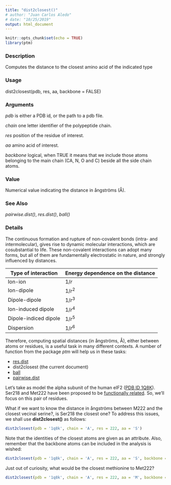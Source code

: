 ```yaml
---
title: "dist2closest()"
# author: "Juan Carlos Aledo"
# date: "10/25/2019"
output: html_document
---
```


```r
knitr::opts_chunk$set(echo = TRUE)
library(ptm)
```

### Description
Computes the distance to the closest amino acid of the indicated type

### Usage
dist2closest(pdb, res, aa, backbone = FALSE)

### Arguments
_pdb_	is either a PDB id, or the path to a pdb file.

_chain_ one letter identifier of the polypeptide chain.

_res_	position of the residue of interest.

_aa_	amino acid of interest.

_backbone_	logical, when TRUE it means that we include those atoms belonging to the main chain (CA, N, O and C) beside all the side chain atoms.

### Value
Numerical value indicating the distance in ångströms (Å).

### See Also
_pairwise.dist()_, _res.dist()_, _ball()_

### Details

The continuous formation and rupture of non-covalent bonds (intra- and intermolecular), gives rise to dynamic molecular interactions, which are cosubstantial to life. These non-covalent interactions can adopt many forms, but all of them are fundamentally electrostatic in nature, and strongly influenced by distances.

| Type of interaction   | Energy dependence on the distance |
|-----------------------|-----------------------------------|
| Ion-ion               | $1/r$                             |
| Ion-dipole            | $1/r^2$                           |
| Dipole-dipole         | $1/r^3$                           |
| Ion-induced dipole    | $1/r^4$                           |
| Dipole-indiced dipole | $1/r^5$                           |
| Dispersion            | $1/r^6$                           |


Therefore, computing spatial distances (in ångströms, Å), either between atoms or residues, is a useful task in many different contexts. A number of function from the package _ptm_ will help us in these tasks:

* [res.dist](./res.dist)
* dist2closest (the current document)
* [ball](./ball)
* [pairwise.dist](./pairwise.dist)

Let's take as model the alpha subunit of the human eIF2 ([PDB ID 1Q8K](https://www.rcsb.org/structure/1Q8K)). Ser218 and Met222 
have been proposed to be [functionally related](https://www.ncbi.nlm.nih.gov/pubmed/28750604). So, we'll focus on this pair of residues. 

What if we want to know the distance in ångströms between M222 and the closest vecinal serine?, is Ser218 the closest one? To address this issues, we shall use **dist2closest()** as follows:

```r
dist2closest(pdb = '1q8k', chain = 'A', res = 222, aa = 'S')
```

Note that the identities of the closest atoms are given as an attribute. Also, remember that the backbone atoms can be included in the analysis is wished:

```r
dist2closest(pdb = '1q8k', chain = 'A', res = 222, aa = 'S', backbone = TRUE)
```

Just out of curiosity, what would be the closest methionine to Met222?

```r
dist2closest(pdb = '1q8k', chain = 'A', res = 222, aa = 'M', backbone = TRUE)
```


